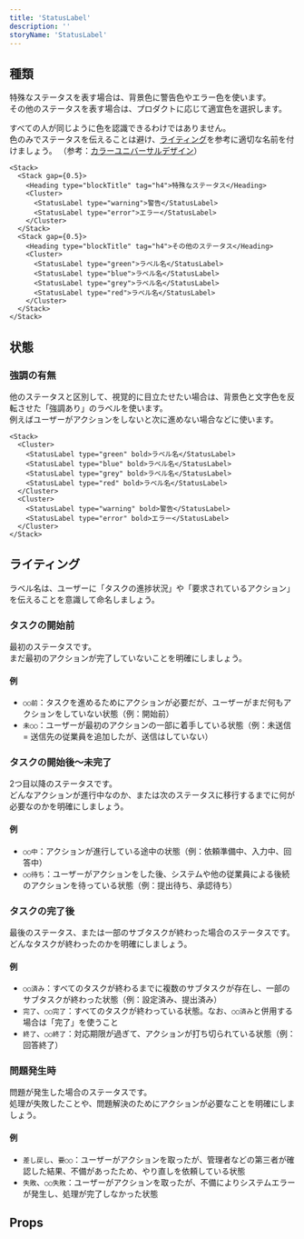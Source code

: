 ```yaml
---
title: 'StatusLabel'
description: ''
storyName: 'StatusLabel'
---
```


<ComponentStory name="StatusLabel" />

## 種類

特殊なステータスを表す場合は、背景色に警告色やエラー色を使います。  
その他のステータスを表す場合は、プロダクトに応じて適宜色を選択します。

すべての人が同じように色を認識できるわけではありません。  
色のみでステータスを伝えることは避け、[ライティング](#ライティング)を参考に適切な名前を付けましょう。
（参考：[カラーユニバーサルデザイン](/accessibility/#h3-2)）

```tsx editable codeBlock
<Stack>
  <Stack gap={0.5}>
    <Heading type="blockTitle" tag="h4">特殊なステータス</Heading>
    <Cluster>
      <StatusLabel type="warning">警告</StatusLabel>
      <StatusLabel type="error">エラー</StatusLabel>
    </Cluster>
  </Stack>
  <Stack gap={0.5}>
    <Heading type="blockTitle" tag="h4">その他のステータス</Heading>
    <Cluster>
      <StatusLabel type="green">ラベル名</StatusLabel>
      <StatusLabel type="blue">ラベル名</StatusLabel>
      <StatusLabel type="grey">ラベル名</StatusLabel>
      <StatusLabel type="red">ラベル名</StatusLabel>
    </Cluster>
  </Stack>
</Stack>
```

## 状態

### 強調の有無

他のステータスと区別して、視覚的に目立たせたい場合は、背景色と文字色を反転させた「強調あり」のラベルを使います。  
例えばユーザーがアクションをしないと次に進めない場合などに使います。

```tsx editable codeBlock
<Stack>
  <Cluster>
    <StatusLabel type="green" bold>ラベル名</StatusLabel>
    <StatusLabel type="blue" bold>ラベル名</StatusLabel>
    <StatusLabel type="grey" bold>ラベル名</StatusLabel>
    <StatusLabel type="red" bold>ラベル名</StatusLabel>
  </Cluster>
  <Cluster>
    <StatusLabel type="warning" bold>警告</StatusLabel>
    <StatusLabel type="error" bold>エラー</StatusLabel>
  </Cluster>
</Stack>
```

## ライティング

ラベル名は、ユーザーに「タスクの進捗状況」や「要求されているアクション」を伝えることを意識して命名しましょう。

### タスクの開始前

最初のステータスです。  
まだ最初のアクションが完了していないことを明確にしましょう。

#### 例
- `○○前`：タスクを進めるためにアクションが必要だが、ユーザーがまだ何もアクションをしていない状態（例：開始前）
- `未○○`：ユーザーが最初のアクションの一部に着手している状態（例：未送信 = 送信先の従業員を追加したが、送信はしていない）

### タスクの開始後〜未完了

2つ目以降のステータスです。  
どんなアクションが進行中なのか、または次のステータスに移行するまでに何が必要なのかを明確にしましょう。

#### 例
- `○○中`：アクションが進行している途中の状態（例：依頼準備中、入力中、回答中）
- `○○待ち`：ユーザーがアクションをした後、システムや他の従業員による後続のアクションを待っている状態（例：提出待ち、承認待ち）

### タスクの完了後

最後のステータス、または一部のサブタスクが終わった場合のステータスです。  
どんなタスクが終わったのかを明確にしましょう。

#### 例
- `○○済み`：すべてのタスクが終わるまでに複数のサブタスクが存在し、一部のサブタスクが終わった状態（例：設定済み、提出済み）
- `完了`、`○○完了`：すべてのタスクが終わっている状態。なお、`○○済み`と併用する場合は「完了」を使うこと
- `終了`、`○○終了`：対応期限が過ぎて、アクションが打ち切られている状態（例：回答終了）

### 問題発生時

問題が発生した場合のステータスです。  
処理が失敗したことや、問題解決のためにアクションが必要なことを明確にしましょう。

#### 例
- `差し戻し`、`要○○`：ユーザーがアクションを取ったが、管理者などの第三者が確認した結果、不備があったため、やり直しを依頼している状態
- `失敗`、`○○失敗`：ユーザーがアクションを取ったが、不備によりシステムエラーが発生し、処理が完了しなかった状態

## Props

<ComponentPropsTable name="StatusLabel" />
